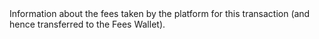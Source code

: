   

  

  

  
<ParamField body="Fees" type="object" required>     
Information about the fees taken by the platform for this transaction (and hence transferred to the Fees Wallet).   

<Expandable title="properties">  
<Currency6 />  
  
<Amount />  
  

</Expandable> 
</ParamField>